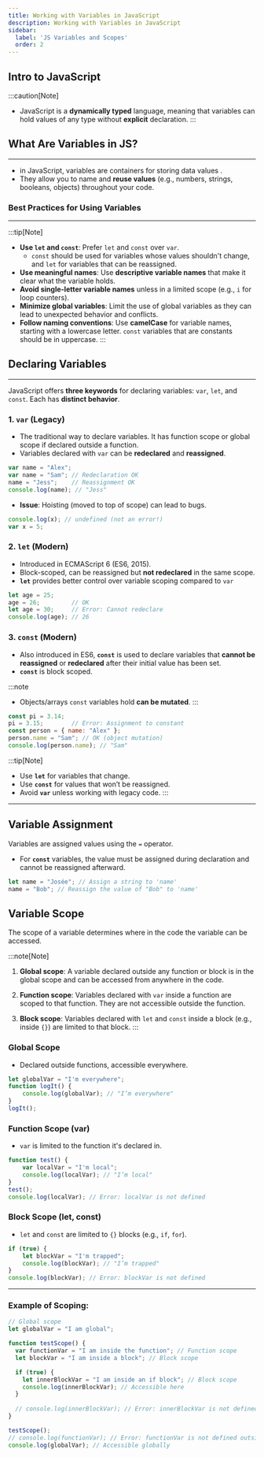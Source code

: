```yaml
---
title: Working with Variables in JavaScript
description: Working with Variables in JavaScript
sidebar:
  label: 'JS Variables and Scopes'
  order: 2
---
```


## Intro to JavaScript
:::caution[Note]
- JavaScript is a **dynamically typed** language, meaning that variables can hold values of any type without **explicit** declaration.
:::

## What Are Variables in JS? 
---
- in JavaScript, variables are containers for storing data values .
- They allow you to name and **reuse values** (e.g., numbers, strings, booleans, objects) throughout your code.

###  Best Practices for Using Variables
---
:::tip[Note]
- **Use `let` and `const`**: Prefer `let` and `const` over `var`. 
  - `const` should be used for variables whose values shouldn't change, and `let` for variables that can be reassigned.
- **Use meaningful names**: Use **descriptive variable names** that make it clear what the variable holds. 
- **Avoid single-letter variable names** unless in a limited scope (e.g., `i` for loop counters).
- **Minimize global variables**: Limit the use of global variables as they can lead to unexpected behavior and conflicts.
- **Follow naming conventions**: Use **camelCase** for variable names, starting with a lowercase letter. `const` variables that are constants should be in uppercase.
:::

## Declaring Variables
---
JavaScript offers **three keywords** for declaring variables: `var`, `let`, and `const`. Each has **distinct behavior**.

### 1. `var` (Legacy)
- The traditional way to declare variables. It has function scope or global scope if declared outside a function.
- Variables declared with `var` can be **redeclared** and **reassigned**.  

```javascript title="Example: Declaring variables with var" 
var name = "Alex";
var name = "Sam"; // Redeclaration OK
name = "Jess";    // Reassignment OK
console.log(name); // "Jess"
```
- **Issue**: Hoisting (moved to top of scope) can lead to bugs.
```javascript
console.log(x); // undefined (not an error!)
var x = 5;
```

### 2. `let` (Modern)
- Introduced in ECMAScript 6 (ES6, 2015).
- Block-scoped, can be reassigned but **not redeclared** in the same scope.
- **`let`** provides better control over variable scoping compared to `var`

```javascript title="Example: Declaring variables with let"
let age = 25;
age = 26;         // OK
let age = 30;     // Error: Cannot redeclare
console.log(age); // 26
```

### 3. `const` (Modern)
- Also introduced in ES6, **`const`** is used to declare variables that **cannot be reassigned** or **redeclared** after their initial value has been set.  
- **`const`** is block scoped.

:::note
- Objects/arrays `const` variables hold **can be mutated**.
:::

```javascript title="Example: Declaring variables with const" 
const pi = 3.14;
pi = 3.15;        // Error: Assignment to constant
const person = { name: "Alex" };
person.name = "Sam"; // OK (object mutation)
console.log(person.name); // "Sam"
```
:::tip[Note]
- Use **`let`** for variables that change.
- Use **`const`** for values that won’t be reassigned.
- Avoid **`var`** unless working with legacy code.
:::
---

## Variable Assignment

Variables are assigned values using the `=` operator.
- For **`const`** variables, the value must be assigned during declaration and cannot be reassigned afterward.

```javascript title="Example: Assigning value to a JS variable"
let name = "Josée"; // Assign a string to 'name'
name = "Bob"; // Reassign the value of "Bob" to 'name'
```

## Variable Scope

The scope of a variable determines where in the code the variable can be accessed.

:::note[Note]
1. **Global scope**: A variable declared outside any function or block is in the global scope and can be accessed from anywhere in the code.
   
2. **Function scope**: Variables declared with `var` inside a function are scoped to that function. They are not accessible outside the function.

3. **Block scope**: Variables declared with `let` and `const` inside a block (e.g., inside `{}`) are limited to that block.
:::

### **Global Scope**
- Declared outside functions, accessible everywhere.
```javascript
let globalVar = "I'm everywhere";
function logIt() {
    console.log(globalVar); // "I’m everywhere"
}
logIt();
```

### **Function Scope (var)**
- `var` is limited to the function it's declared in.
```javascript
function test() {
    var localVar = "I'm local";
    console.log(localVar); // "I’m local"
}
test();
console.log(localVar); // Error: localVar is not defined
```

### **Block Scope (let, const)**
- `let` and `const` are limited to `{}` blocks (e.g., `if`, `for`).
```javascript
if (true) {
    let blockVar = "I'm trapped";
    console.log(blockVar); // "I’m trapped"
}
console.log(blockVar); // Error: blockVar is not defined
```

---

### **Example of Scoping:**

```javascript
// Global scope
let globalVar = "I am global";

function testScope() {
  var functionVar = "I am inside the function"; // Function scope
  let blockVar = "I am inside a block"; // Block scope

  if (true) {
    let innerBlockVar = "I am inside an if block"; // Block scope
    console.log(innerBlockVar); // Accessible here
  }
  
  // console.log(innerBlockVar); // Error: innerBlockVar is not defined outside the if block
}

testScope();
// console.log(functionVar); // Error: functionVar is not defined outside the function
console.log(globalVar); // Accessible globally
```

